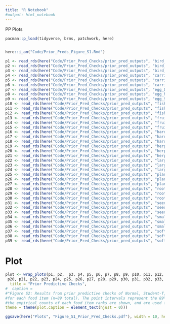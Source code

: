 ```yaml
---
title: "R Notebook"
#output: html_notebook
---
```


PP Plots

```r
pacman::p_load(tidyverse, brms, patchwork, here)


here::i_am("Code/Prior_Preds_Figure_S1.Rmd")
```


```r
p1 <- read_rds(here("Code/Prior_Pred_Checks/prior_pred_outputs", "bird_D.Rds")) %>% pp_check(type = 'bars',ndraws = 1000, probs = c(0.055, 0.945)) + ylim(0, 90) + ggtitle("Bird Dirichlet")
p2 <- read_rds(here("Code/Prior_Pred_Checks/prior_pred_outputs", "bird_N02.Rds")) %>% pp_check(type = 'bars',ndraws = 1000, probs = c(0.055, 0.945)) + ylim(0, 90) + ggtitle("Bird Normal(0,2)")
p3 <- read_rds(here("Code/Prior_Pred_Checks/prior_pred_outputs", "bird_S302.Rds")) %>% pp_check(type = 'bars',ndraws = 1000, probs = c(0.055, 0.945)) + ylim(0, 90) + ggtitle("Bird Student(3,0,2)")
p4 <- read_rds(here("Code/Prior_Pred_Checks/prior_pred_outputs", "carrion_D.Rds")) %>% pp_check(type = 'bars',ndraws = 1000, probs = c(0.055, 0.945)) + ylim(0, 90) + ggtitle("Carrion Dirichlet")
p5 <- read_rds(here("Code/Prior_Pred_Checks/prior_pred_outputs", "carrion_N12.Rds")) %>% pp_check(type = 'bars',ndraws = 1000, probs = c(0.055, 0.945)) + ylim(0, 90) + ggtitle("Carrion Normal(1,2)")
p6 <- read_rds(here("Code/Prior_Pred_Checks/prior_pred_outputs", "carrion_S322.Rds")) %>% pp_check(type = 'bars',ndraws = 1000, probs = c(0.055, 0.945)) + ylim(0, 90) + ggtitle("Carrion Student(3,2,2)")
p7 <- read_rds(here("Code/Prior_Pred_Checks/prior_pred_outputs", "egg_D.Rds")) %>% pp_check(type = 'bars',ndraws = 1000, probs = c(0.055, 0.945)) + ylim(0, 90) + ggtitle("Egg Dirichlet")
p8 <- read_rds(here("Code/Prior_Pred_Checks/prior_pred_outputs", "egg_N12.Rds")) %>% pp_check(type = 'bars',ndraws = 1000, probs = c(0.055, 0.945)) + ylim(0, 90) + ggtitle("Egg Normal(1,2)")
p9 <- read_rds(here("Code/Prior_Pred_Checks/prior_pred_outputs", "egg_S322.Rds")) %>% pp_check(type = 'bars',ndraws = 1000, probs = c(0.055, 0.945)) + ylim(0, 90) + ggtitle("Egg Student(3,2,2)")
p10 <- read_rds(here("Code/Prior_Pred_Checks/prior_pred_outputs", "fish_D.Rds")) %>% pp_check(type = 'bars',ndraws = 1000, probs = c(0.055, 0.945)) + ylim(0, 90) + ggtitle("Fish Dirichlet")
p11 <- read_rds(here("Code/Prior_Pred_Checks/prior_pred_outputs", "fish_N12.Rds")) %>% pp_check(type = 'bars',ndraws = 1000, probs = c(0.055, 0.945)) + ylim(0, 90) + ggtitle("Fish Normal(1,2)")
p12 <- read_rds(here("Code/Prior_Pred_Checks/prior_pred_outputs", "fish_S322.Rds")) %>% pp_check(type = 'bars',ndraws = 1000, probs = c(0.055, 0.945)) + ylim(0, 90) + ggtitle("Fish Student(3,2,2)")
p13 <- read_rds(here("Code/Prior_Pred_Checks/prior_pred_outputs", "fruit_D.Rds")) %>% pp_check(type = 'bars',ndraws = 1000, probs = c(0.055, 0.945)) + ylim(0, 90) + ggtitle("Fruit Dirichlet")
p14 <- read_rds(here("Code/Prior_Pred_Checks/prior_pred_outputs", "fruit_N02.Rds")) %>% pp_check(type = 'bars',ndraws = 1000, probs = c(0.055, 0.945)) + ylim(0, 90) + ggtitle("Fruit Normal(0,2)")
p15 <- read_rds(here("Code/Prior_Pred_Checks/prior_pred_outputs", "fruit_S302.Rds")) %>% pp_check(type = 'bars',ndraws = 1000, probs = c(0.055, 0.945)) + ylim(0, 90) + ggtitle("Fruit Student(3,0,2)")
p16 <- read_rds(here("Code/Prior_Pred_Checks/prior_pred_outputs", "hard_invert_D.Rds")) %>% pp_check(type = 'bars',ndraws = 1000, probs = c(0.055, 0.945)) + ylim(0, 90) + ggtitle("Hard Invert. Dirichlet")
p17 <- read_rds(here("Code/Prior_Pred_Checks/prior_pred_outputs", "hard_invert_N-12.Rds")) %>% pp_check(type = 'bars',ndraws = 1000, probs = c(0.055, 0.945)) + ylim(0, 90) + ggtitle("Hard Invert. Normal(-1,2)")
p18 <- read_rds(here("Code/Prior_Pred_Checks/prior_pred_outputs", "hard_invert_S3-12.Rds")) %>% pp_check(type = 'bars',ndraws = 1000, probs = c(0.055, 0.945)) + ylim(0, 90) + ggtitle("Hard Invert. Student(3,-1,2)")
p19 <- read_rds(here("Code/Prior_Pred_Checks/prior_pred_outputs", "herptile_D.Rds")) %>% pp_check(type = 'bars',ndraws = 1000, probs = c(0.055, 0.945)) + ylim(0, 90) + ggtitle("Herptile Dirichlet")
p20 <- read_rds(here("Code/Prior_Pred_Checks/prior_pred_outputs", "herptile_N03.Rds")) %>% pp_check(type = 'bars',ndraws = 1000, probs = c(0.055, 0.945)) + ylim(0, 90) + ggtitle("Herptile Normal(0,3)")
p21 <- read_rds(here("Code/Prior_Pred_Checks/prior_pred_outputs", "herptile_S303.Rds")) %>% pp_check(type = 'bars',ndraws = 1000, probs = c(0.055, 0.945)) + ylim(0, 90) + ggtitle("Herptile Student(3,0,3)")
p22 <- read_rds(here("Code/Prior_Pred_Checks/prior_pred_outputs", "large_mammal_D.Rds")) %>% pp_check(type = 'bars',ndraws = 1000, probs = c(0.055, 0.945)) + ylim(0, 90) + ggtitle("Large Mammal Dirichlet")
p23 <- read_rds(here("Code/Prior_Pred_Checks/prior_pred_outputs", "large_mammal_N11.Rds")) %>% pp_check(type = 'bars',ndraws = 1000, probs = c(0.055, 0.945)) + ylim(0, 90) + ggtitle("Large Mammal Normal(1,1)")
p24 <- read_rds(here("Code/Prior_Pred_Checks/prior_pred_outputs", "large_mammal_S311.Rds")) %>% pp_check(type = 'bars',ndraws = 1000, probs = c(0.055, 0.945)) + ylim(0, 90) + ggtitle("Large Mammal Student(3,1,1)")
p25 <- read_rds(here("Code/Prior_Pred_Checks/prior_pred_outputs", "plant_D.Rds")) %>% pp_check(type = 'bars',ndraws = 1000, probs = c(0.055, 0.945)) + ylim(0, 90) + ggtitle("Plant Dirichlet")
p26 <- read_rds(here("Code/Prior_Pred_Checks/prior_pred_outputs", "plant_N11.Rds")) %>% pp_check(type = 'bars',ndraws = 1000, probs = c(0.055, 0.945)) + ylim(0, 90) + ggtitle("Plant Normal(1,1)")
p27 <- read_rds(here("Code/Prior_Pred_Checks/prior_pred_outputs", "plant_S311.Rds")) %>% pp_check(type = 'bars',ndraws = 1000, probs = c(0.055, 0.945)) + ylim(0, 90) + ggtitle("Plant Student(3,1,1)")
p28 <- read_rds(here("Code/Prior_Pred_Checks/prior_pred_outputs", "root_D.Rds")) %>% pp_check(type = 'bars',ndraws = 1000, probs = c(0.055, 0.945)) + ylim(0, 90) + ggtitle("Root Dirichlet")
p29 <- read_rds(here("Code/Prior_Pred_Checks/prior_pred_outputs", "root_N21.Rds")) %>% pp_check(type = 'bars',ndraws = 1000, probs = c(0.055, 0.945)) + ylim(0, 90) + ggtitle("Root Normal(2,1)")
p30 <- read_rds(here("Code/Prior_Pred_Checks/prior_pred_outputs", "root_S321.Rds")) %>% pp_check(type = 'bars',ndraws = 1000, probs = c(0.055, 0.945)) + ylim(0, 90) + ggtitle("Root Student(3,2,1)")
p31 <- read_rds(here("Code/Prior_Pred_Checks/prior_pred_outputs", "seed_D.Rds")) %>% pp_check(type = 'bars',ndraws = 1000, probs = c(0.055, 0.945)) + ylim(0, 90) + ggtitle("Seed Dirichlet")
p32 <- read_rds(here("Code/Prior_Pred_Checks/prior_pred_outputs", "seed_N21.Rds")) %>% pp_check(type = 'bars',ndraws = 1000, probs = c(0.055, 0.945)) + ylim(0, 90) + ggtitle("Seed Normal(2,1)")
p33 <- read_rds(here("Code/Prior_Pred_Checks/prior_pred_outputs", "seed_S321.Rds")) %>% pp_check(type = 'bars',ndraws = 1000, probs = c(0.055, 0.945)) + ylim(0, 90) + ggtitle("Seed Student(3,2,1)")
p34 <- read_rds(here("Code/Prior_Pred_Checks/prior_pred_outputs", "small_mammal_D.Rds")) %>% pp_check(type = 'bars',ndraws = 1000, probs = c(0.055, 0.945)) + ylim(0, 90) + ggtitle("Small Mammal Dirichlet")
p35 <- read_rds(here("Code/Prior_Pred_Checks/prior_pred_outputs", "small_mammal_N-11.Rds")) %>% pp_check(type = 'bars',ndraws = 1000, probs = c(0.055, 0.945)) + ylim(0, 90) + ggtitle("Small Mammal Normal(-1,1)")
p36 <- read_rds(here("Code/Prior_Pred_Checks/prior_pred_outputs", "small_mammal_S3-12.Rds")) %>% pp_check(type = 'bars',ndraws = 1000, probs = c(0.055, 0.945)) + ylim(0, 90) + ggtitle("Small Mammal Student(3,-1,2)")
p37 <- read_rds(here("Code/Prior_Pred_Checks/prior_pred_outputs", "soft_invert_D.Rds")) %>% pp_check(type = 'bars',ndraws = 1000, probs = c(0.055, 0.945)) + ylim(0, 90) + ggtitle("Soft Invert. Dirichlet")
p38 <- read_rds(here("Code/Prior_Pred_Checks/prior_pred_outputs", "soft_invert_N11.Rds")) %>% pp_check(type = 'bars',ndraws = 1000, probs = c(0.055, 0.945)) + ylim(0, 90) + ggtitle("Soft Invert. Normal(1,1)")
p39 <- read_rds(here("Code/Prior_Pred_Checks/prior_pred_outputs", "soft_invert_S212.Rds")) %>% pp_check(type = 'bars',ndraws = 1000, probs = c(0.055, 0.945)) + ylim(0, 90) + ggtitle("Soft Invert. Student(2,1,2)")
```

# Plot  
```r
plot <- wrap_plots(p1, p2,  p3, p4, p5, p6, p7, p8, p9, p10, p11, p12, p13, p14, p15, p16, p17, p18, p19,
 p20, p21, p22, p23, p24, p25, p26, p27, p28, p29, p30, p31, p32, p33, p34, p35, p36, p37, p38, p39, ncol=3, guides = "collect") + plot_annotation(
  title = "Prior Predictive Checks",
#  caption = 
#"Figure S2: Results from prior predictive checks of Normal, Student-T, and Dirichlet distributions #for each food item. The box plots represent the empirical count of each ranking\n
#for each food item (n=89 total). The point intervals represent the 89% probability intervals of the #prior distributions. The Normal and Student-T distributions that best match\n
#the empirical counts of each food item ranks are shown, and are used for each tooth metric for each #food item, then compared using Leave One Out Cross Validation.",
theme = theme(plot.caption = element_text(hjust = 0)))

ggsave(here("Plots", "Figure_S1_Prior_Pred_Checks.pdf"), width = 10, height = 50, limitsize = FALSE)
```

